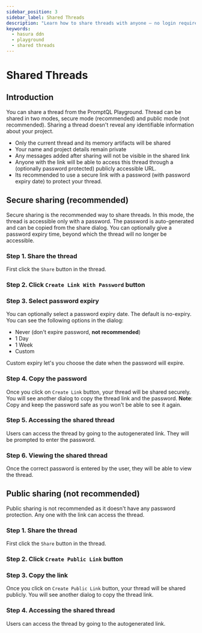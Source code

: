 ```yaml
---
sidebar_position: 3
sidebar_label: Shared Threads
description: "Learn how to share threads with anyone — no login required!"
keywords:
  - hasura ddn
  - playground
  - shared threads
---
```



# Shared Threads

## Introduction

You can share a thread from the PromptQL Playground. Thread can be shared in two modes, secure mode (recommended) and
public mode (not recommended). Sharing a thread doesn't reveal any identifiable information about your project.

- Only the current thread and its memory artifacts will be shared
- Your name and project details remain private
- Any messages added after sharing will not be visible in the shared link
- Anyone with the link will be able to access this thread through a (optionally password protected) publicly accessible
  URL.
- Its recommended to use a secure link with a password (with password expiry date) to protect your thread.

## Secure sharing (recommended)

Secure sharing is the recommended way to share threads. In this mode, the thread is accessible only with a password. The
password is auto-generated and can be copied from the share dialog. You can optionally give a password expiry time,
beyond which the thread will no longer be accessible.

### Step 1. Share the thread

First click the `Share` button in the thread.

<Thumbnail src="/img/get-started/share-thread-secure-1.png" alt="Shared Threads" />

### Step 2. Click `Create Link With Password` button

<Thumbnail src="/img/get-started/share-thread-secure-2.png" alt="Shared Threads" />

### Step 3. Select password expiry

You can optionally select a password expiry date. The default is no-expiry. You can see the following options in the
dialog:

- Never (don't expire password, **not recommended**)
- 1 Day
- 1 Week
- Custom

<Thumbnail src="/img/get-started/share-thread-secure-3.png" alt="Shared Threads" />

Custom expiry let's you choose the date when the password will expire.

<Thumbnail src="/img/get-started/share-thread-secure-4.png" alt="Shared Threads" />

### Step 4. Copy the password

Once you click on `Create Link` button, your thread will be shared securely. You will see another dialog to copy the
thread link and the password. **Note**: Copy and keep the password safe as you won't be able to see it again.

<Thumbnail src="/img/get-started/share-thread-secure-5.png" alt="Shared Threads" />

### Step 5. Accessing the shared thread

Users can access the thread by going to the autogenerated link. They will be prompted to enter the password.

<Thumbnail src="/img/get-started/share-thread-secure-6.png" alt="Shared Threads" />

### Step 6. Viewing the shared thread

Once the correct password is entered by the user, they will be able to view the thread.

<Thumbnail src="/img/get-started/share-thread-view.png" alt="Shared Threads" />

## Public sharing (not recommended)

Public sharing is not recommended as it doesn't have any password protection. Any one with the link can access the
thread.

### Step 1. Share the thread

First click the `Share` button in the thread.

<Thumbnail src="/img/get-started/share-thread-secure-1.png" alt="Shared Threads" />

### Step 2. Click `Create Public Link` button

<Thumbnail src="/img/get-started/share-thread-public-1.png" alt="Shared Threads" />

### Step 3. Copy the link

Once you click on `Create Public Link` button, your thread will be shared publicly. You will see another dialog to copy
the thread link.

<Thumbnail src="/img/get-started/share-thread-public-2.png" alt="Shared Threads" />

### Step 4. Accessing the shared thread

Users can access the thread by going to the autogenerated link.

<Thumbnail src="/img/get-started/share-thread-view.png" alt="Shared Threads" />
